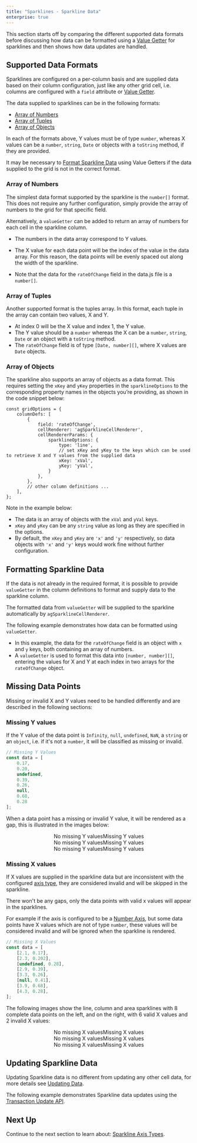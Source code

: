 ```yaml
---
title: "Sparklines - Sparkline Data"
enterprise: true
---
```


This section starts off by comparing the different supported data formats before discussing how data can be formatted
using a [Value Getter](/value-getters/) for sparklines and then shows how data updates are handled.

## Supported Data Formats

Sparklines are configured on a per-column basis and are supplied data based on their column configuration, just like any
other grid cell, i.e. columns are configured with a `field` attribute or [Value Getter](/value-getters/).

The data supplied to sparklines can be in the following formats:

- [Array of Numbers](/sparklines-data/#array-of-numbers)
- [Array of Tuples](/sparklines-data/#array-of-tuples)
- [Array of Objects](/sparklines-data/#array-of-objects)

In each of the formats above, Y values must be of type `number`, whereas X values can be a `number`, `string`, `Date` or
objects with a `toString` method, if they are provided.

It may be necessary to [Format Sparkline Data](/sparklines-data/#formatting-sparkline-data) using Value Getters if the data
supplied to the grid is not in the correct format.

### Array of Numbers

The simplest data format supported by the sparkline is the `number[]` format. This does not require any further
configuration, simply provide the array of numbers to the grid for that specific field.

Alternatively, a `valueGetter` can be added to return an array of numbers for each cell in the sparkline column.

- The numbers in the data array correspond to Y values.
- The X value for each data point will be the index of the value in the data array. For this reason, the data points will be evenly spaced out along the width of the sparkline.

- Note that the data for the `rateOfChange` field in the data.js file is a `number[]`.

<GridExampleRunner title='Sparkline Data - Array of Numbers' name='sparkline-data-number-array' type='generated' options='{ "enterprise": true, "exampleHeight": 585, "modules": ["clientside", "sparklines"] }'></GridExampleRunner>

### Array of Tuples

Another supported format is the tuples array. In this format, each tuple in the array can contain two values, X and Y.

- At index 0 will be the X value and index 1, the Y value.
- The Y value should be a `number` whereas the X can be a `number`, `string`, `Date` or an object with a `toString` method.
- The `rateOfChange` field is of type `[Date, number][]`, where X values are `Date` objects.

<GridExampleRunner title='Sparkline Data - Array of Tuples' name='sparkline-data-tuple-array' type='generated' options='{ "enterprise": true, "exampleHeight": 585, "modules": ["clientside", "sparklines"] }'></GridExampleRunner>

### Array of Objects

The sparkline also supports an array of objects as a data format. This requires setting the `xKey` and `yKey` properties in
the `sparklineOptions` to the corresponding property names in the objects you’re providing, as shown in the code snippet below:

```
const gridOptions = {
    columnDefs: [
        {
            field: 'rateOfChange',
            cellRenderer: 'agSparklineCellRenderer',
            cellRendererParams: {
                sparklineOptions: {
                    type: 'line',
                    // set xKey and yKey to the keys which can be used to retrieve X and Y values from the supplied data
                    xKey: 'xVal',
                    yKey: 'yVal',
                }
            },
        },
        // other column definitions ...
    ],
};
```

Note in the example below:

- The data is an array of objects with the `xVal` and `yVal` keys.
- `xKey` and `yKey` can be any `string` value as long as they are specified in the options.
- By default, the `xKey` and `yKey` are `'x'` and `'y'` respectively, so data objects with `'x'` and `'y'` keys would work fine without further configuration.

<GridExampleRunner title='Sparkline Data - Array of Objects' name='sparkline-data-object-array' type='generated' options='{ "enterprise": true, "exampleHeight": 585, "modules": ["clientside", "sparklines"] }'></GridExampleRunner>

## Formatting Sparkline Data

If the data is not already in the required format, it is possible to provide `valueGetter` in the column definitions to format and supply data to the sparkline column.

The formatted data from `valueGetter` will be supplied to the sparkline automatically by `agSparklineCellRenderer`.

The following example demonstrates how data can be formatted using `valueGetter`.

- In this example, the data for the `rateOfChange` field is an object with `x` and `y` keys, both containing an array of numbers.
- A `valueGetter` is used to format this data into `[number, number][]`, entering the values for X and Y at each index in two arrays for the `rateOfChange` object.

<GridExampleRunner title='Formatting Sparkline Data' name='formatting-sparkline-data' type='generated' options='{ "enterprise": true, "exampleHeight": 585, "modules": ["clientside", "sparklines"] }'></GridExampleRunner>

## Missing Data Points

Missing or invalid X and Y values need to be handled differently and are described in the following sections:

### Missing Y values

If the Y value of the data point is `Infinity`, `null`, `undefined`, `NaN`, a `string` or an `object`, i.e. if it's not
a `number`, it will be classified as missing or invalid.

```js
// Missing Y Values
const data = [
    0.17,
    0.20,
    undefined,
    0.39,
    0.26,
    null,
    0.68,
    0.28
];
```

When a data point has a missing or invalid Y value, it will be rendered as a gap, this is illustrated in the images below:

<div style="display: flex; justify-content: center;">
    <image-caption src="resources/line-sparkline.png" alt="Line sparkline." width="250px" constrained="true">No missing Y values</image-caption>
    <image-caption src="resources/line-sparkline-invalid-y-values.png" alt="Line sparkline with gaps for invalid Y values." width="250px" constrained="true">Missing Y values</image-caption>
</div>

<div style="display: flex; justify-content: center;">
    <image-caption src="resources/column-sparkline.png" alt="Column Sparkline" width="250px" constrained="true">No missing Y values</image-caption>
    <image-caption src="resources/column-sparkline-invalid-y-values.png" alt="Column sparkline with gaps for invalid Y values" width="250px" constrained="true">Missing Y values</image-caption>
</div>

<div style="display: flex; justify-content: center;">
    <image-caption src="resources/area-sparkline.png" alt="Area Sparkline" width="250px" constrained="true">No missing Y values</image-caption>
    <image-caption src="resources/area-sparkline-invalid-y-values.png" alt="Area sparkline with gaps for invalid Y values" width="250px" constrained="true">Missing Y values</image-caption>
</div>


### Missing X values

If X values are supplied in the sparkline data but are inconsistent with the configured [axis type](/sparklines-axis-types/),
they are considered invalid and will be skipped in the sparkline.

There won't be any gaps, only the data points with valid x values will appear in the sparklines.

For example if the axis is configured to be a [Number Axis](/sparklines-axis-types/#number-axis), but some data points
have X values which are not of type `number`, these values will be considered invalid and will be ignored when the
sparkline is rendered.

```js
// Missing X Values
const data = [
    [2.1, 0.17],
    [2.3, 0.202],
    [undefined, 0.28],
    [2.9, 0.39],
    [3.3, 0.26],
    [null, 0.41],
    [3.9, 0.68],
    [4.3, 0.28],
];
```

The following images show the line, column and area sparklines with 8 complete data points on the left, and on the
right, with 6 valid X values and 2 invalid X values:

<div style="display: flex; justify-content: center;">
    <image-caption src="resources/line-sparkline.png" alt="Line sparkline." width="250px" constrained="true">No missing X values</image-caption>
    <image-caption src="resources/line-sparkline-invalid-x-values.png" alt="Line sparkline with gaps for invalid Y values." width="250px" constrained="true">Missing X values</image-caption>
</div>
<div style="display: flex; justify-content: center;">
    <image-caption src="resources/column-sparkline.png" alt="Column Sparkline" width="250px" constrained="true">No missing X values</image-caption>
    <image-caption src="resources/column-sparkline-invalid-x-values.png" alt="Column sparkline with gaps for invalid Y values" width="250px" constrained="true">Missing X values</image-caption>
</div>
<div style="display: flex; justify-content: center;">
    <image-caption src="resources/area-sparkline.png" alt="Area Sparkline" width="250px" constrained="true">No missing X values</image-caption>
    <image-caption src="resources/area-sparkline-invalid-x-values.png" alt="Area sparkline with gaps for invalid Y values" width="250px" constrained="true">Missing X values</image-caption>
</div>

## Updating Sparkline Data

Updating Sparkline data is no different from updating any other cell data, for more details see
[Updating Data](/data-update/).

The following example demonstrates Sparkline data updates using the [Transaction Update API](/data-update-transactions/#transaction-update-api).

<GridExampleRunner title='Sparkline Data Updates' name='sparkline-data-updates' type='generated' options='{ "enterprise": true, "exampleHeight": 610, "modules": ["clientside", "sparklines"] }'></GridExampleRunner>

## Next Up

Continue to the next section to learn about: [Sparkline Axis Types](/sparklines-axis-types/).
